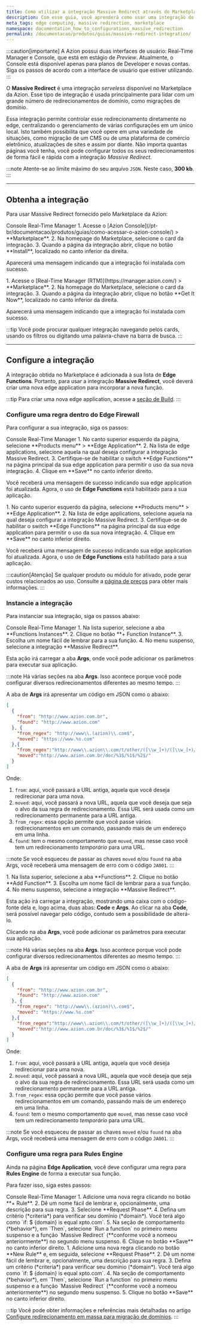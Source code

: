 ```yaml
---
title: Como utilizar a integração Massive Redirect através do Marketplace da Azion
description: Com esse guia, você aprenderá como usar uma integração do Marketplace da Azion para redirecionar seus domínios.
meta_tags: edge computing, massive redirection, marketplace
namespace: documentation_how_to_configurations_massive_redirection
permalink: /documentacao/produtos/guias/massive-redirect-integration/
---
```



:::caution[importante]
A Azion possui duas interfaces de usuário: Real-Time Manager e Console, que está em estágio de *Preview*. Atualmente, o Console está disponível apenas para planos de Developer e novas contas. Siga os passos de acordo com a interface de usuário que estiver utilizando.
:::

O **Massive Redirect** é uma integração *serveless* disponível no Marketplace da Azion. Esse tipo de integração é usada principalmente para lidar com um grande número de redirecionamentos de domínio, como migrações de domínio.

Essa integração permite controlar esse redirecionamento diretamente no edge, centralizando o gerenciamento de várias configurações em um único local. Isto também possibilita que você opere em uma variedade de situações, como migração de um CMS ou de uma plataforma de comércio eletrônico, atualizações de sites e assim por diante. Não importa quantas páginas você tenha, você pode configurar todos os seus redirecionamentos de forma fácil e rápida com a integração *Massive Redirect*.

:::note
Atente-se ao limite máximo do seu arquivo `JSON`. Neste caso, **300 kb**.
:::

---

## Obtenha a integração

Para usar Massive Redirect fornecido pelo Marketplace da Azion:

<Tabs client:visible>
    <Fragment slot="tab.console">Console</Fragment>
    <Fragment slot="tab.rtm">Real-Time Manager</Fragment>

<Fragment slot="panel.console">
1. Acesse o [Azion Console](/pt-br/documentacao/produtos/guias/como-acessar-o-azion-console/) > **Marketplace**.
2. Na homepage do Marketplace, selecione o card da integração.
3. Quando a página da integração abrir, clique no botão **Install**, localizado no canto inferior da direita.

Aparecerá uma mensagem indicando que a integração foi instalada com sucesso.
</Fragment>

<Fragment slot="panel.rtm">
1. Acesse o [Real-Time Manager (RTM)](https://manager.azion.com/) > **Marketplace**.
2. Na homepage do Marketplace, selecione o card da integração.
3. Quando a página da integração abrir, clique no botão **Get It Now**, localizado no canto inferior da direita.

Aparecerá uma mensagem indicando que a integração foi instalada com sucesso.
</Fragment>

</Tabs>

:::tip
Você pode procurar qualquer integração navegando pelos cards, usando os filtros ou digitando uma palavra-chave na barra de busca.
:::

---

## Configure a integração

A integração obtida no Marketplace é adicionada à sua lista de **Edge Functions**. Portanto, para usar a integração **Massive Redirect**, você deverá criar uma nova edge application para incorporar a nova função.

:::tip
Para criar uma nova edge application, acesse a [seção de Build](/pt-br/documentacao/produtos/guias/build/criar-uma-aplicacao/).
:::

### Configure uma regra dentro do Edge Firewall

Para configurar a sua integração, siga os passos:

<Tabs client:visible>
    <Fragment slot="tab.console">Console</Fragment>
    <Fragment slot="tab.rtm">Real-Time Manager</Fragment>

<Fragment slot="panel.console">
1. No canto superior esquerdo da página, selecione **Products menu** > **Edge Application**.
2. Na lista de edge applications, selecione aquela na qual deseja configurar a integração Massive Redirect.
3. Certifique-se de habilitar o switch **Edge Functions** na página principal da sua edge application para permitir o uso da sua nova integração.
4. Clique em **Save** no canto inferior direito.

Você receberá uma mensagem de sucesso indicando sua edge application foi atualizada. Agora, o uso de **Edge Functions** está habilitado para a sua aplicação.
</Fragment>

<Fragment slot="panel.rtm">
1. No canto superior esquerdo da página, selecione **Products menu** > **Edge Application**.
2. Na lista de edge applications, selecione aquela na qual deseja configurar a integração Massive Redirect.
3. Certifique-se de habilitar o switch **Edge Functions** na página principal da sua edge application para permitir o uso da sua nova integração.
4. Clique em **Save** no canto inferior direito.

Você receberá uma mensagem de sucesso indicando sua edge application foi atualizada. Agora, o uso de **Edge Functions** está habilitado para a sua aplicação.
</Fragment>

</Tabs>

:::caution[Atenção]
Se qualquer produto ou módulo for ativado, pode gerar custos relacionados ao uso. Consulte a [página de preços](/pt-br/documentacao/produtos/precos/) para obter mais informações.
:::

### Instancie a integração

Para instanciar sua integração, siga os passos abaixo:

<Tabs client:visible>
    <Fragment slot="tab.console">Console</Fragment>
    <Fragment slot="tab.rtm">Real-Time Manager</Fragment>

<Fragment slot="panel.console">
1. Na lista superior, selecione a aba **Functions Instances**.
2. Clique no botão **+ Function Instance**.
3. Escolha um nome fácil de lembrar para a sua função.
4. No menu suspenso, selecione a integração **Massive Redirect**.

Esta ação irá carregar a aba **Args**, onde você pode adicionar os parâmetros para executar sua aplicação.

:::note
Há várias seções na aba **Args**. Isso acontece porque você pode configurar diversos redirecionamentos diferentes ao mesmo tempo.
:::

A aba de **Args** irá apresentar um código em JSON como o abaixo:

```json
[
  {
    "from": "http://www.azion.com.br",
    "found": "http://www.azion.com"
  }, {
    "from_regex": "http://www\\.(azion)\\.com$",
    "moved": "https://www.%s.com"
  },{
    "from_regex":"http://www\\.azion\\.com/t/other/([\\w_]+)/([\\w_]+)/([\\w_]+)/$",
    "moved":"http://www.azion.com.br/doc/%3$/%1$/%2$/"
  }
]
```

Onde:
1. `from`: aqui, você passará a URL antiga, aquela que você deseja redirecionar para uma nova.
2. `moved`: aqui, você passará a nova URL, aquela que você deseja que seja o alvo da sua regra de redirecionamento. Essa URL será usada como um redirecionamento permanente para a URL antiga.
3. `from_regex`: essa opção permite que você passe vários redirecionamentos em um comando, passando mais de um endereço em uma linha.
4. `found`: tem o mesmo comportamento que `moved`, mas nesse caso você tem um redirecionamento *temporário* para uma URL.

:::note
Se você esqueceu de passar as chaves `moved` e/ou `found` na aba Args, você receberá uma mensagem de erro com o código `JA001`.
:::
</Fragment>

<Fragment slot="panel.rtm">
1. Na lista superior, selecione a aba **Functions**.
2. Clique no botão **Add Function**.
3. Escolha um nome fácil de lembrar para a sua função.
4. No menu suspenso, selecione a integração **Massive Redirect**.

Esta ação irá carregar a integração, mostrando uma caixa com o código-fonte dela e, logo acima, duas abas: **Code** e **Args**. Ao clicar na aba **Code**, será possível navegar pelo código, contudo sem a possibilidade de alterá-lo. 

Clicando na aba **Args**, você pode adicionar os parâmetros para executar sua aplicação.

:::note
Há várias seções na aba **Args**. Isso acontece porque você pode configurar diversos redirecionamentos diferentes ao mesmo tempo.
:::

A aba de **Args** irá apresentar um código em JSON como o abaixo:

```json
[
  {
    "from": "http://www.azion.com.br",
    "found": "http://www.azion.com"
  }, {
    "from_regex": "http://www\\.(azion)\\.com$",
    "moved": "https://www.%s.com"
  },{
    "from_regex":"http://www\\.azion\\.com/t/other/([\\w_]+)/([\\w_]+)/([\\w_]+)/$",
    "moved":"http://www.azion.com.br/doc/%3$/%1$/%2$/"
  }
]
```

Onde:
1. `from`: aqui, você passará a URL antiga, aquela que você deseja redirecionar para uma nova.
2. `moved`: aqui, você passará a nova URL, aquela que você deseja que seja o alvo da sua regra de redirecionamento. Essa URL será usada como um redirecionamento permanente para a URL antiga.
3. `from_regex`: essa opção permite que você passe vários redirecionamentos em um comando, passando mais de um endereço em uma linha.
4. `found`: tem o mesmo comportamento que `moved`, mas nesse caso você tem um redirecionamento *temporário* para uma URL.

:::note
Se você esqueceu de passar as chaves `moved` e/ou `found` na aba Args, você receberá uma mensagem de erro com o código `JA001`.
:::
</Fragment>

</Tabs>

### Configure uma regra para Rules Engine

Ainda na página **Edge Application**, você deve configurar uma regra para **Rules Engine** de forma a executar sua função.

Para fazer isso, siga estes passos:

<Tabs client:visible>
    <Fragment slot="tab.console">Console</Fragment>
    <Fragment slot="tab.rtm">Real-Time Manager</Fragment>

<Fragment slot="panel.console">
1. Adicione uma nova regra clicando no botão **+ Rule**.
2. Dê um nome fácil de lembrar e, opcionalmente, uma descrição para sua regra.
3. Selecione **Request Phase**.
4. Defina um critério (*criteria*) para verificar seu domínio (*domain*). Você terá algo como `if: $ {domain} is equal xpto.com`.
5. Na seção de comportamento (*behavior*), em `Then`, selecione `Run a function` no primeiro menu suspenso e a função `Massive Redirect` (**conforme você a nomeou anteriormente**) no segundo menu suspenso.
6. Clique no botão **Save** no canto inferior direito.
</Fragment>

<Fragment slot="panel.rtm">
1. Adicione uma nova regra clicando no botão **New Rule** e, em seguida, selecione **Request Phase**.
2. Dê um nome fácil de lembrar e, opcionalmente, uma descrição para sua regra.
3. Defina um critério (*criteria*) para verificar seu domínio (*domain*). Você terá algo como `if: $ {domain} is equal xpto.com`.
4. Na seção de comportamento (*behavior*), em `Then`, selecione `Run a function` no primeiro menu suspenso e a função `Massive Redirect` (**conforme você a nomeou anteriormente**) no segundo menu suspenso.
5. Clique no botão **Save** no canto inferior direito.
</Fragment>

</Tabs>

:::tip
Você pode obter informações e referências mais detalhadas no artigo [Configure redirecionamento em massa para migração de domínios](/pt-br/documentacao/produtos/guias/massive-redirect-integration/).
:::